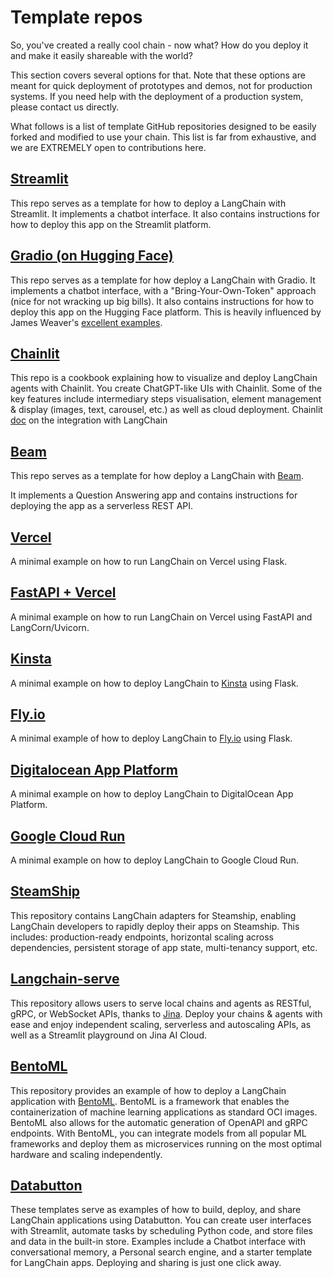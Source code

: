 # Template repos

So, you've created a really cool chain - now what? How do you deploy it and make it easily shareable with the world?

This section covers several options for that. Note that these options are meant for quick deployment of prototypes and demos, not for production systems. If you need help with the deployment of a production system, please contact us directly.

What follows is a list of template GitHub repositories designed to be easily forked and modified to use your chain. This list is far from exhaustive, and we are EXTREMELY open to contributions here.

## [Streamlit](https://github.com/hwchase17/langchain-streamlit-template)

This repo serves as a template for how to deploy a LangChain with Streamlit.
It implements a chatbot interface.
It also contains instructions for how to deploy this app on the Streamlit platform.

## [Gradio (on Hugging Face)](https://github.com/hwchase17/langchain-gradio-template)

This repo serves as a template for how deploy a LangChain with Gradio.
It implements a chatbot interface, with a "Bring-Your-Own-Token" approach (nice for not wracking up big bills).
It also contains instructions for how to deploy this app on the Hugging Face platform.
This is heavily influenced by James Weaver's [excellent examples](https://huggingface.co/JavaFXpert).

## [Chainlit](https://github.com/Chainlit/cookbook)

This repo is a cookbook explaining how to visualize and deploy LangChain agents with Chainlit.
You create ChatGPT-like UIs with Chainlit. Some of the key features include intermediary steps visualisation, element management & display (images, text, carousel, etc.) as well as cloud deployment.
Chainlit [doc](https://docs.chainlit.io/langchain) on the integration with LangChain

## [Beam](https://github.com/slai-labs/get-beam/tree/main/examples/langchain-question-answering)

This repo serves as a template for how deploy a LangChain with [Beam](https://beam.cloud).

It implements a Question Answering app and contains instructions for deploying the app as a serverless REST API.

## [Vercel](https://github.com/homanp/vercel-langchain)

A minimal example on how to run LangChain on Vercel using Flask.

## [FastAPI + Vercel](https://github.com/msoedov/langcorn)

A minimal example on how to run LangChain on Vercel using FastAPI and LangCorn/Uvicorn.

## [Kinsta](https://github.com/kinsta/hello-world-langchain)

A minimal example on how to deploy LangChain to [Kinsta](https://kinsta.com) using Flask.

## [Fly.io](https://github.com/fly-apps/hello-fly-langchain)

A minimal example of how to deploy LangChain to [Fly.io](https://fly.io/) using Flask.

## [Digitalocean App Platform](https://github.com/homanp/digitalocean-langchain)

A minimal example on how to deploy LangChain to DigitalOcean App Platform.

## [Google Cloud Run](https://github.com/homanp/gcp-langchain)

A minimal example on how to deploy LangChain to Google Cloud Run.

## [SteamShip](https://github.com/steamship-core/steamship-langchain/)

This repository contains LangChain adapters for Steamship, enabling LangChain developers to rapidly deploy their apps on Steamship. This includes: production-ready endpoints, horizontal scaling across dependencies, persistent storage of app state, multi-tenancy support, etc.

## [Langchain-serve](https://github.com/jina-ai/langchain-serve)

This repository allows users to serve local chains and agents as RESTful, gRPC, or WebSocket APIs, thanks to [Jina](https://docs.jina.ai/). Deploy your chains & agents with ease and enjoy independent scaling, serverless and autoscaling APIs, as well as a Streamlit playground on Jina AI Cloud.

## [BentoML](https://github.com/ssheng/BentoChain)

This repository provides an example of how to deploy a LangChain application with [BentoML](https://github.com/bentoml/BentoML). BentoML is a framework that enables the containerization of machine learning applications as standard OCI images. BentoML also allows for the automatic generation of OpenAPI and gRPC endpoints. With BentoML, you can integrate models from all popular ML frameworks and deploy them as microservices running on the most optimal hardware and scaling independently.

## [Databutton](https://databutton.com/home?new-data-app=true)

These templates serve as examples of how to build, deploy, and share LangChain applications using Databutton. You can create user interfaces with Streamlit, automate tasks by scheduling Python code, and store files and data in the built-in store. Examples include a Chatbot interface with conversational memory, a Personal search engine, and a starter template for LangChain apps. Deploying and sharing is just one click away.
